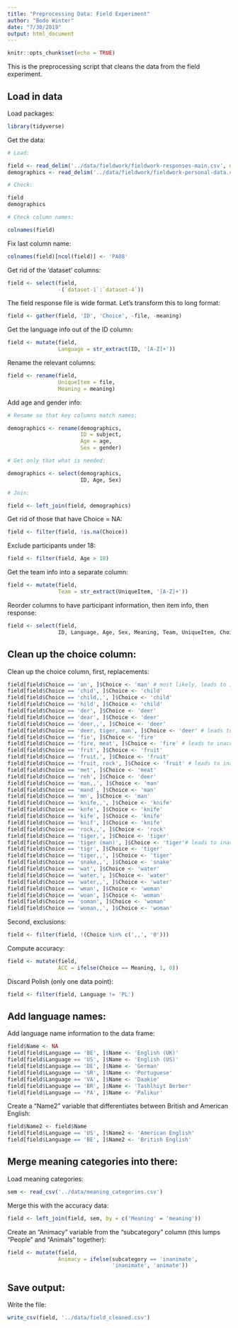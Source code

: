 ```yaml
---
title: "Preprocessing Data: Field Experiment"
author: "Bodo Winter"
date: "7/30/2019"
output: html_document
---
```


```r
knitr::opts_chunk$set(echo = TRUE)
```

This is the preprocessing script that cleans the data from the field experiment.

## Load in data

Load packages:

```r
library(tidyverse)
```

Get the data:

```r
# Load:

field <- read_delim('../data/fieldwork/fieldwork-responses-main.csv', delim = ';')
demographics <- read_delim('../data/fieldwork/fieldwork-personal-data.csv', delim = ';')

# Check:

field
demographics

# Check column names:

colnames(field)
```

Fix last column name:

```r
colnames(field)[ncol(field)] <- 'PA08'
```

Get rid of the 'dataset' columns:

```r
field <- select(field,
                -(`dataset-1`:`dataset-4`))
```

The field response file is wide format. Let's transform this to long format:

```r
field <- gather(field, 'ID', 'Choice', -file, -meaning)
```

Get the language info out of the ID column:

```r
field <- mutate(field,
                Language = str_extract(ID, '[A-Z]+'))
```

Rename the relevant columns:

```r
field <- rename(field,
                UniqueItem = file,
                Meaning = meaning)
```

Add age and gender info:

```r
# Rename so that key columns match names:

demographics <- rename(demographics,
                       ID = subject,
                       Age = age,
                       Sex = gender)

# Get only that what is needed:

demographics <- select(demographics,
                       ID, Age, Sex)

# Join:

field <- left_join(field, demographics)

```

Get rid of those that have Choice = NA:

```r
field <- filter(field, !is.na(Choice))
```


Exclude participants under 18:

```r
field <- filter(field, Age > 18)
```

Get the team info into a separate column:

```r
field <- mutate(field,
                Team = str_extract(UniqueItem, '[A-Z]+'))
```


Reorder columns to have participant information, then item info, then response:

```r
field <- select(field,
                ID, Language, Age, Sex, Meaning, Team, UniqueItem, Choice)
```

## Clean up the choice column:

Clean up the choice column, first, replacements:

```r
field[field$Choice == 'an', ]$Choice <- 'man' # most likely, leads to inaccurate response (biased against our hypothesis)
field[field$Choice == 'chid', ]$Choice <- 'child'
field[field$Choice == 'child,,', ]$Choice <- 'child'
field[field$Choice == 'hild', ]$Choice <- 'child'
field[field$Choice == 'der', ]$Choice <- 'deer'
field[field$Choice == 'dear', ]$Choice <- 'deer'
field[field$Choice == 'deer,,', ]$Choice <- 'deer'
field[field$Choice == 'deer, tiger, man', ]$Choice <- 'deer' # leads to inaccurate response (biased against our hypothesis)
field[field$Choice == 'fie', ]$Choice <- 'fire'
field[field$Choice == 'fire, meat', ]$Choice <- 'fire' # leads to inaccurate response (biased against our hypothesis)
field[field$Choice == 'frit', ]$Choice <- 'fruit'
field[field$Choice == 'fruit,', ]$Choice <- 'fruit'
field[field$Choice == 'fruit, rock', ]$Choice <- 'fruit' # leads to inaccurate response (biased against our hypothesis)
field[field$Choice == 'met', ]$Choice <- 'meat'
field[field$Choice == 'reh', ]$Choice <- 'deer'
field[field$Choice == 'man,,', ]$Choice <- 'man'
field[field$Choice == 'mand', ]$Choice <- 'man'
field[field$Choice == 'mn', ]$Choice <- 'man'
field[field$Choice == 'knife,,', ]$Choice <- 'knife'
field[field$Choice == 'knfe', ]$Choice <- 'knife'
field[field$Choice == 'kife', ]$Choice <- 'knife'
field[field$Choice == 'knif', ]$Choice <- 'knife'
field[field$Choice == 'rock,,', ]$Choice <- 'rock'
field[field$Choice == 'tiger,', ]$Choice <- 'tiger'
field[field$Choice == 'tiger (man)', ]$Choice <- 'tiger'# leads to inaccurate response (biased against our hypothesis)
field[field$Choice == 'tigr', ]$Choice <- 'tiger'
field[field$Choice == 'tiger,,', ]$Choice <- 'tiger'
field[field$Choice == 'snake,,', ]$Choice <- 'snake'
field[field$Choice == 'wat', ]$Choice <- 'water'
field[field$Choice == 'water,', ]$Choice <- 'water'
field[field$Choice == 'water,,', ]$Choice <- 'water'
field[field$Choice == 'wman', ]$Choice <- 'woman'
field[field$Choice == 'woan', ]$Choice <- 'woman'
field[field$Choice == 'soman', ]$Choice <- 'woman'
field[field$Choice == 'woman,,', ]$Choice <- 'woman'
```

Second, exclusions:

```r
field <- filter(field, !(Choice %in% c(',,', '0')))
```

Compute accuracy:

```r
field <- mutate(field,
                ACC = ifelse(Choice == Meaning, 1, 0))
```

Discard Polish (only one data point):

```r
field <- filter(field, Language != 'PL')
```

## Add language names:

Add language name information to the data frame:

```r
field$Name <- NA
field[field$Language == 'BE', ]$Name <- 'English (UK)'
field[field$Language == 'US', ]$Name <- 'English (US)'
field[field$Language == 'DE', ]$Name <- 'German'
field[field$Language == 'SR', ]$Name <- 'Portuguese'
field[field$Language == 'VA', ]$Name <- 'Daakie'
field[field$Language == 'BR', ]$Name <- 'Tashlhiyt Berber'
field[field$Language == 'PA', ]$Name <- 'Palikur'
```

Create a "Name2" variable that differentiates between British and American English:

```r
field$Name2 <- field$Name
field[field$Language == 'US', ]$Name2 <- 'American English'
field[field$Language == 'BE', ]$Name2 <- 'British English'
```

## Merge meaning categories into there:

Load meaning categories:

```r
sem <- read_csv('../data/meaning_categories.csv')
```

Merge this with the accuracy data:

```r
field <- left_join(field, sem, by = c('Meaning' = 'meaning'))
```

Create an "Animacy" variable from the "subcategory" column (this lumps "People" and "Animals" together):

```r
field <- mutate(field,
                Animacy = ifelse(subcategory == 'inanimate',
                                 'inanimate', 'animate'))
```

## Save output:

Write the file:

```r
write_csv(field, '../data/field_cleaned.csv')
```









